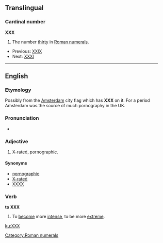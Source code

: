 ==Translingual==

===Cardinal number===
'''XXX'''

# The number [[thirty]] in [[Roman numerals]].
*Previous: [[XXIX]]
*Next: [[thirty-one|XXXI]]

[[Category:Roman numerals]]

----

==English==

===Etymology===
Possibly from the [[w:Amsterdam|Amsterdam]] city flag which has '''XXX''' on it.  For a period Amsterdam was the source of much pornography in the UK. {{unreferenced|folk etymology?}}

===Pronunciation===
* {{IPA|?ekseks?eks}}

===Adjective===
{{en-adj}}

# [[X-rated]], [[pornographic]].

====Synonyms====
*[[pornographic]]
*[[X-rated]]
*[[XXXX]]

===Verb===
'''to XXX'''

# {{context|slang}} To [[become]] more [[intense]], to be more [[extreme]].

[[ku:XXX]]
